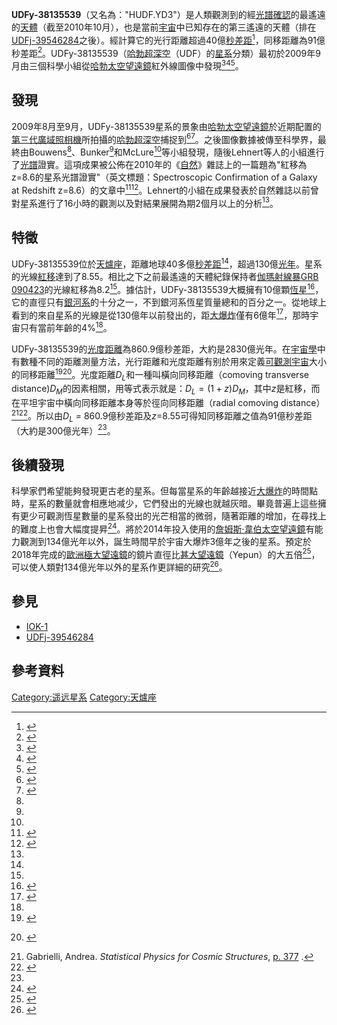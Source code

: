 {{Infobox Galaxy
| name = UDFy-38135539
| image = [[File:UDFy-38135539.jpg|250px]]
| caption= [[哈勃太空望遠鏡|哈勃太空望遠鏡]]拍攝的UDFy-38135539圖像
| credit =
| constellation name = [[天爐座|天爐座]]
| epoch =
| type =
| ra =
| dec =
| dist_ly = 超過13[[吉咖|G]][[光年|ly]]
| z = 8.55<ref name="NS"/>
| appmag_v =
| size_v =
| names = HUDF.YD3
}}

'''UDFy-38135539'''（又名為："HUDF.YD3"）是人類觀測到的經[[光譜學|光譜確認]]的最遙遠的[[天體|天體]]（截至2010年10月），也是當前[[宇宙|宇宙]]中已知存在的第三遙遠的天體（排在[[UDFj-39546284|UDFj-39546284]]之後）。經計算它的光行距離超過40億[[秒差距|秒差距]]<ref name="Nature">{{cite journal|last=Trenti|first=Michele|title=Astronomy: Galaxy sets distance mark|journal=Nature|volume=467|pages=924–925|year=2010|doi=10.1038/467924a}}</ref>，同移距離為91億秒差距<ref name="Calculator">{{cite web |title=Cosmology Calculator I |publisher=Astronomy @ UCLA |author=Edward L.（Ned）Wright |url=http://www.astro.ucla.edu/~wright/CosmoCalc.html |accessdate=2010-10-22 |archive-date=2018-09-29 |archive-url=https://web.archive.org/web/20180929102855/http://www.astro.ucla.edu/~wright/CosmoCalc.html |dead-url=no }}</ref>。UDFy-38135539（[[哈勃超深空|哈勃超深空]]（UDF）的[[星系|星系]]分類）最初於2009年9月由三個科學小組從[[哈勃太空望遠鏡|哈勃太空望遠鏡]]紅外線圖像中發現<ref name="Bouwens">{{cite web|author=R.J. Bouwens, G.D.Illingworth, P.A. Oesch, M. Stiavelli, P. van Dokkum, M. Trenti,D. Magee, I. Labbe, M. Franx, M. Carollo and V. Gonzalez|url=http://arxiv.org/abs/0909.1803|title=Discovery of z~8 Galaxies in the HUDF from ultra-deep WFC3/IR Observations|publisher=Astrophysical Journal|accessdate=2010-10-22|archive-date=2017-05-10|archive-url=https://web.archive.org/web/20170510132255/https://arxiv.org/abs/0909.1803|dead-url=no}}</ref><ref name="Bunker">{{cite web|author=Andrew Bunker, Stephen Wilkins, Richard Ellis, Daniel Stark, Silvio Lorenzoni, Kuenley Chiu, Mark Lacy, Matt Jarvis and Samantha Hickey|url=http://arxiv.org/abs/0909.2255|title=The Contribution of High Redshift Galaxies to Cosmic Reionization: New Results from Deep WFC3 Imaging of the Hubble Ultra Deep Field|publisher=Monthly Notices of the Royal Astronomical Society|accessdate=2010-10-22|archive-date=2018-04-02|archive-url=https://web.archive.org/web/20180402225654/https://arxiv.org/abs/0909.2255|dead-url=no}}</ref><ref name="McLure">{{cite web|author=R.J. McLure, J.S. Dunlop, M. Cirasuolo, A.M. Koekemoer, E. Sabbi, D.P. Stark, T.A. Targett and R.S. Ellis|url=http://arxiv.org/abs/0909.2437|title=Galaxies at z = 6 - 9 from the WFC3/IR imaging of the HUDF|publisher=Monthly Notices of the Royal Astronomical Society|accessdate=2010-10-22|archive-date=2018-04-03|archive-url=https://web.archive.org/web/20180403173529/https://arxiv.org/abs/0909.2437|dead-url=no}}</ref>。

== 發現 ==
2009年8月至9月，UDFy-38135539星系的景象由[[哈勃太空望遠鏡|哈勃太空望遠鏡]]於近期配置的[[第三代廣域照相機|第三代廣域照相機]]所拍攝的[[哈勃超深空|哈勃超深空]]捕捉到<ref name="NS">{{cite web |url=http://www.newscientist.com/article/dn19603-dim-galaxy-is-most-distant-object-yet-found.html |title=Dim galaxy is most distant object yet found |publisher=New Scientist |date= |accessdate=2010-10-21 |archive-date=2013-06-23 |archive-url=https://www.webcitation.org/6HaIk1XY7?url=http://www.newscientist.com/article/dn19603-dim-galaxy-is-most-distant-object-yet-found.html |dead-url=no }}</ref><ref name="SciAm">{{cite web |last=Matson |first=John |url=http://www.scientificamerican.com/article.cfm?id=farthest-galaxy |title=Early Bloomer: Faraway Galaxy Pushes Cosmic View Closer to the Dawn of the Universe |doi=10.1111/j.1365-2966.2009.16176.x |publisher=Scientific American |date= |accessdate=2010-10-21 |archive-date=2012-10-16 |archive-url=https://web.archive.org/web/20121016042907/http://www.scientificamerican.com/article.cfm?id=farthest-galaxy |dead-url=no }}</ref>。之後圖像數據被傳至科學界，最終由Bouwens<ref name="Bouwens"/>、Bunker<ref name="Bunker"/>和McLure<ref name="McLure"/>等小組發現，隨後Lehnert等人的小組進行了[[光譜學|光譜]]證實。這項成果被公佈在2010年的《[[自然_(期刊)|自然]]》雜誌上的一篇題為"紅移為z=8.6的星系光譜證實"（英文標題：Spectroscopic Confirmation of a Galaxy at Redshift z=8.6）的文章中<ref name="MSNBC">{{cite web |author=Alan Boyle |url=http://cosmiclog.msnbc.msn.com/_news/2010/10/20/5322427-scientists-pinpoint-the-farthest-galaxy |title=Scientists pinpoint the farthest galaxy |publisher=MSNBC |date=2010-10-15 |accessdate=2010-10-21 |deadurl=yes |archiveurl=https://web.archive.org/web/20101022163657/http://cosmiclog.msnbc.msn.com/_news/2010/10/20/5322427-scientists-pinpoint-the-farthest-galaxy |archivedate=2010-10-22 }}</ref><ref name="DMUK">{{cite web |author=David Derbyshire |url=http://www.dailymail.co.uk/sciencetech/article-1322166/UDFy-38135539-galaxy-13-billion-light-years-away-astronomers.html |title=Astronomers find most remote galaxy ever seen... 13 BILLION light years away |publisher=DailyMail.co.uk |date= |accessdate=2010-10-21 |archive-date=2017-01-01 |archive-url=https://web.archive.org/web/20170101141550/http://www.dailymail.co.uk/sciencetech/article-1322166/UDFy-38135539-galaxy-13-billion-light-years-away-astronomers.html |dead-url=no }}</ref>。Lehnert的小組在成果發表於自然雜誌以前曾對星系進行了16小時的觀測以及對結果展開為期2個月以上的分析<ref name="DMUK"/>。

== 特徵 ==
UDFy-38135539位於[[天爐座|天爐座]]，距離地球40多億[[秒差距|秒差距]]<ref name="Nature"/>，超過130億[[光年|光年]]。星系的光線[[紅移|紅移]]達到了8.55。相比之下之前最遙遠的天體紀錄保持者[[伽瑪射線暴|伽瑪射線暴]][[GRB_090423|GRB 090423]]的光線紅移為8.2<ref name="MSNBC"/>。據估計，UDFy-38135539大概擁有10億顆[[恆星|恆星]]<ref name="Fox">{{cite web |title=Long Ago and Far, Far, Away: The Oldest Thing Ever Seen in the Universe |publisher=Fox News |date=2010-10-20 |url=http://www.foxnews.com/scitech/2010/10/20/scientists-discover-oldest-thing-universe/ |accessdate=2010-10-23 |archive-date=2011-01-31 |archive-url=https://web.archive.org/web/20110131193101/http://www.foxnews.com/scitech/2010/10/20/scientists-discover-oldest-thing-universe/ |dead-url=no }}</ref>，它的直徑只有[[銀河系|銀河系]]的十分之一，不到銀河系恆星質量總和的百分之一。從地球上看到的來自星系的光線是從130億年以前發出的，距[[大爆炸|大爆炸]]僅有6億年<ref name="ABCNews">{{cite web |title=Astronomers Find Oldest Galaxy Yet |publisher=ABCNews |date=2010-10-20 |url=http://abcnews.go.com/Technology/wireStory?id=11927711 |accessdate=2010-10-23 |archive-date=2019-12-07 |archive-url=https://web.archive.org/web/20191207205039/http://abcnews.go.com/Technology/wireStory?id=11927711 |dead-url=no }}</ref>，那時宇宙只有當前年齡的4%<ref name="DMUK"/>。

UDFy-38135539的[[光度距離|光度距離]]為860.9億秒差距，大約是2830億光年。在[[宇宙學|宇宙學]]中有數種不同的距離測量方法，光行距離和光度距離有别於用來定義[[可觀測宇宙|可觀測宇宙]]大小的同移距離<ref>{{cite journal | last = Davis | first = Tamara M. | coauthors = Charles H. Lineweaver | title = [http://arxiv.org/pdf/astro-ph/0310808v2 Expanding Confusion: common misconceptions of cosmological horizons and the superluminal expansion of the Universe] | journal = Publications of the Astronomical Society of Australia | volume = 21 | issue = 1 | date = 2004 | doi = 10.1071/AS03040 }}{{arxiv | archive = astro-ph | id = 0310808}}</ref><ref>{{cite journal | last = Gott III | first = J. Richard | coauthors = Mario Jurić, David Schlegel, Fiona Hoyle, Michael Vogeley, Max Tegmark, Neta Bahcall, Jon Brinkmann | title = [http://www.astro.princeton.edu/universe/ms.pdf A Map of the Universe] | journal = The Astrophysics Journal | volume = 624 | number = 2 | date = 2005 | doi = 10.1086/428890 }} {{arxiv | archive = astro-ph | id = 0310571}}</ref>。光度距離<math>D_L</math>和一種叫橫向同移距離（comoving transverse distance)<math>D_M</math>的因素相關，用等式表示就是：<math> D_L =(1 + z) D_M</math>，其中''z''是紅移，而在平坦宇宙中橫向同移距離本身等於徑向同移距離（radial comoving distance）<ref>Gabrielli, Andrea. ''Statistical Physics for Cosmic Structures'', [http://books.google.com/books?id=nYHRdjxKOEMC&lpg=PP1&pg=PA377#v=onepage&q&f=false p. 377] {{Wayback|url=http://books.google.com/books?id=nYHRdjxKOEMC&lpg=PP1&pg=PA377#v=onepage&q&f=false |date=20121115023818 }}.</ref><ref>{{cite web |url=http://www.mpifr-bonn.mpg.de/staff/hvoss/DiplWeb/DiplWebap1.html |title=A Cosmology and Cosmography |publisher=Mpifr-bonn.mpg.de |date=2005-09-21 |accessdate=2010-10-22 |deadurl=yes |archiveurl=https://web.archive.org/web/20110102134709/http://www.mpifr-bonn.mpg.de/staff/hvoss/DiplWeb/DiplWebap1.html |archivedate=2011-01-02 }}</ref>。所以由<math>D_L</math> = 860.9億秒差距及''z''=8.55可得知同移距離之值為91億秒差距（大約是300億光年）<ref name="Calculator"/>。

== 後續發現 ==
科學家們希望能夠發現更古老的星系。但每當星系的年齡越接近[[大爆炸|大爆炸]]的時間點時，星系的數量就會相應地减少，它們發出的光線也就越灰暗。畢竟普遍上這些擁有更少可觀測恆星數量的星系發出的光芒相當的微弱，隨著距離的增加，在尋找上的難度上也會大幅度提昇<ref name="Discovery">{{cite web |url=http://news.discovery.com/space/oldest-galaxy-universe-hubble.html |title=Oldest Object in Universe Found |publisher=Discovery News |date= |accessdate=2010-10-21 |archive-date=2010-10-22 |archive-url=https://web.archive.org/web/20101022081824/http://news.discovery.com/space/oldest-galaxy-universe-hubble.html |dead-url=yes }}</ref>。將於2014年投入使用的[[詹姆斯·韋伯太空望遠鏡|詹姆斯·韋伯太空望遠鏡]]有能力觀測到134億光年以外，誕生時間早於宇宙大爆炸3億年之後的星系。預定於2018年完成的[[歐洲極大望遠鏡|歐洲極大望遠鏡]]的鏡片直徑比[[甚大望遠鏡|甚大望遠鏡]]（Yepun）的大五倍<ref name="BBC">{{cite web |url=http://www.bbc.co.uk/news/science-environment-11580789 |title=Galaxy is most distant object yet |publisher=BBC News |date= |accessdate=2010-10-21 |archive-date=2019-04-17 |archive-url=https://web.archive.org/web/20190417092318/https://www.bbc.co.uk/news/science-environment-11580789 |dead-url=no }}</ref>，可以使人類對134億光年以外的星系作更詳細的研究<ref name="telegraph">{{cite web |url=http://www.telegraph.co.uk/science/space/8075703/Most-distant-galaxy-identified.html |title=Most distant galaxy identified |publisher=Telegraph.co.uk |date= |accessdate=2010-10-21 |archive-date=2014-08-10 |archive-url=https://web.archive.org/web/20140810124938/http://www.telegraph.co.uk/science/space/8075703/Most-distant-galaxy-identified.html |dead-url=no }}</ref>。

== 參見 ==
* [[IOK-1|IOK-1]]
* [[UDFj-39546284|UDFj-39546284]]

== 參考資料 ==
{{Commons category}}
{{Reflist|colwidth=30em}}

{{start box}}
{{s-records}}
{{Succession record holder box|[[GRB_090423|GRB 090423]]|[[UDFj-39546284|UDFj-39546284]]|最遙遠的天體|2010年－2011年}}
{{Succession record holder box|[[IOK-1|IOK-1]]|[[UDFj-39546284|UDFj-39546284]]|最遙遠的星系|2010年－2011年}}  
{{end}}

[[Category:遥远星系|Category:遥远星系]]
[[Category:天爐座|Category:天爐座]]